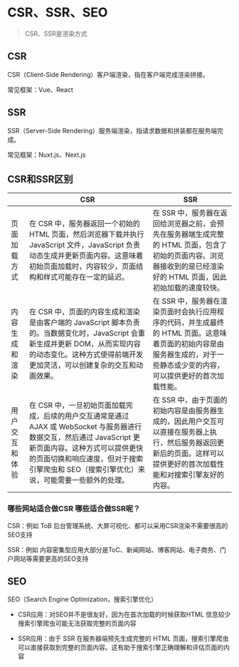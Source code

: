 # CSR、SSR、SEO

> CSR、SSR是渲染方式

## CSR

CSR（Client-Side Rendering）客户端渲染，指在客户端完成渲染拼接。

常见框架：Vue、React



## SSR

SSR（Server-Side Rendering）服务端渲染，指请求数据和拼装都在服务端完成。

常见框架：Nuxt.js、Next.js



## CSR和SSR区别

|                | CSR                                                          | SSR                                                          |
| -------------- | ------------------------------------------------------------ | ------------------------------------------------------------ |
| 页面加载方式   | 在 CSR 中，服务器返回一个初始的 HTML 页面，然后浏览器下载并执行 JavaScript 文件，JavaScript 负责动态生成并更新页面内容。这意味着初始页面加载时，内容较少，页面结构和样式可能存在一定的延迟。 | 在 SSR 中，服务器在返回给浏览器之前，会预先在服务器端生成完整的 HTML 页面，包含了初始的页面内容。浏览器接收到的是已经渲染好的 HTML 页面，因此初始加载的速度较快。 |
| 内容生成和渲染 | 在 CSR 中，页面的内容生成和渲染是由客户端的 JavaScript 脚本负责的。当数据变化时，JavaScript 会重新生成并更新 DOM，从而实现内容的动态变化。这种方式使得前端开发更加灵活，可以创建复杂的交互和动画效果。 | 在 SSR 中，服务器在渲染页面时会执行应用程序的代码，并生成最终的 HTML 页面。这意味着页面的初始内容是由服务器生成的，对于一些静态或少变的内容，可以提供更好的首次加载性能。 |
| 用户交互和体验 | 在 CSR 中，一旦初始页面加载完成，后续的用户交互通常是通过 AJAX 或 WebSocket 与服务器进行数据交互，然后通过 JavaScript 更新页面内容。这种方式可以提供更快的页面切换和响应速度，但对于搜索引擎爬虫和 SEO（搜索引擎优化）来说，可能需要一些额外的处理。 | 在 SSR 中，由于页面的初始内容是由服务器生成的，因此用户交互可以直接在服务器上执行，然后服务器返回更新后的页面。这样可以提供更好的首次加载性能和对搜索引擎友好的内容。 |



### 哪些网站适合做CSR 哪些适合做SSR呢？

CSR：例如 ToB 后台管理系统、大屏可视化、都可以采用CSR渲染不需要很高的SEO支持

SSR：例如 内容密集型应用大部分是ToC、新闻网站、博客网站、电子商务、门户网站等需要更高的SEO支持



## SEO

SEO（Search Engine Optimization，搜索引擎优化）

- CSR应用：对SEO并不是很友好，因为在首次加载的时候获取HTML 信息较少 搜索引擎爬虫可能无法获取完整的页面内容

- SSR应用：由于 SSR 在服务器端预先生成完整的 HTML 页面，搜索引擎爬虫可以直接获取到完整的页面内容。这有助于搜索引擎正确理解和评估页面的内容

